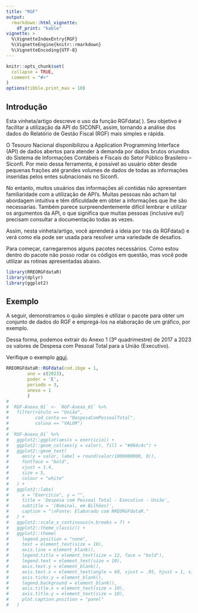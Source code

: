 ```yaml
---
title: "RGF"
output: 
  rmarkdown::html_vignette:
    df_print: "kable"
vignette: >
  %\VignetteIndexEntry{RGF}
  %\VignetteEngine{knitr::rmarkdown}
  %\VignetteEncoding{UTF-8}
---
```


```r
knitr::opts_chunk$set(
  collapse = TRUE,
  comment = "#>"
)
options(tibble.print_max = 10)
```

## Introdução

Esta vinheta/artigo descreve o uso da função RGFdata( ). Seu objetivo é facilitar a utilização da API do SICONFI, assim, tornando a análise dos dados do Relatório de Gestão Fiscal (RGF) mais simples e rápida.

O Tesouro Nacional disponibilizou a Application Programming Interface (API) de dados abertos para atender à demanda por dados brutos oriundos do Sistema de Informações Contábeis e Fiscais do Setor Público Brasileiro – Siconfi. Por meio dessa ferramenta, é possível ao usuário obter desde pequenas frações até grandes volumes de dados de todas as informações inseridas pelos entes subnacionais no Siconfi.

No entanto, muitos usuários das informações ali contidas não apresentam familiaridade com a utilização de API's. Muitas pessoas não acham tal abordagem intuitiva e têm dificuldade em obter a informações que lhe são necessarias. Também parece surpreendentemente difícil lembrar e utilizar os argumentos da API, o que significa que muitas pessoas (inclusive eu!) precisam consultar a documentação todas as vezes.

Assim, nesta vinheta/artigo, você aprenderá a ideia por trás da RGFdata() e verá como ela pode ser usada para resolver uma variedade de desafios.

Para começar, carregaremos alguns pacotes necessários. Como estou dentro do pacote não posso rodar os códigos em questão, mas você pode utilizar as rotinas apresentadas abaixo.


```r
library(RREORGFdataR)
library(dplyr)
library(ggplot2)
```

## Exemplo

A seguir, demonstramos o quão simples é utilizar o pacote para obter um conjunto de dados do RGF e empregá-los na elaboração de um gráfico, por exemplo. 

Dessa forma, podemos extrair do Anexo 1 (3º quadrimestre) de 2017 a 2023 os valores de Despesa com Pessoal Total para a União (Executivo).

Verifique o exemplo [aqui](https://natanaelsl.com.br/project/rreorgf_pkg/).

```r
RREORGFdataR::RGFdata(cod.ibge = 1,
        ano = c(2023),
        poder = 'E',
        periodo = 3,
        anexo = 1
        )
# 
# `RGF-Anexo_01` <- `RGF-Anexo_01` %>%
#   filter(rotulo == "União",
#          cod_conta == "DespesaComPessoalTotal",
#          coluna == "VALOR")
# 
# `RGF-Anexo_01` %>%
#   ggplot2::ggplot(aes(x = exercicio)) +
#   ggplot2::geom_col(aes(y = valor), fill = "#004c4c") +
#   ggplot2::geom_text(
#     aes(y = valor, label = round(valor/1000000000, 0)),
#     fontface = "bold",
#     vjust = 1.4,
#     size = 5,
#     colour = "white"
#   ) +
#   ggplot2::labs(
#     x = "Exercício", y = "",
#     title = 'Despesa com Pessoal Total - Executivo - União',
#     subtitle = '(Nominal, em Bilhões)',
#     caption = "\nFonte: Elaborado com RREORGFdataR."
#   ) +
#   ggplot2::scale_x_continuous(n.breaks = 7) +
#   ggplot2::theme_classic() +
#   ggplot2::theme(
#     legend.position = "none",
#     text = element_text(size = 10),
#     axis.line = element_blank(),
#     legend.title = element_text(size = 12, face = "bold"),
#     legend.text = element_text(size = 10),
#     axis.text.y = element_blank(),
#     axis.text.x = element_text(angle = 60, vjust = .95, hjust = 1, size = 8),
#     axis.ticks.y = element_blank(),
#     legend.background = element_blank(),
#     axis.title.x = element_text(size = 10),
#     axis.title.y = element_text(size = 10),
#     plot.caption.position = "panel"
#   )
```

